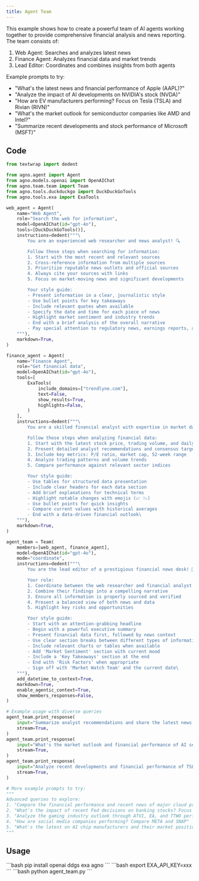 ```yaml
---
title: Agent Team
---
```


This example shows how to create a powerful team of AI agents working together to provide comprehensive financial analysis and news reporting. The team consists of:
1. Web Agent: Searches and analyzes latest news
2. Finance Agent: Analyzes financial data and market trends
3. Lead Editor: Coordinates and combines insights from both agents

Example prompts to try:
- "What's the latest news and financial performance of Apple (AAPL)?"
- "Analyze the impact of AI developments on NVIDIA's stock (NVDA)"
- "How are EV manufacturers performing? Focus on Tesla (TSLA) and Rivian (RIVN)"
- "What's the market outlook for semiconductor companies like AMD and Intel?"
- "Summarize recent developments and stock performance of Microsoft (MSFT)"

## Code

```python agent_team.py
from textwrap import dedent

from agno.agent import Agent
from agno.models.openai import OpenAIChat
from agno.team.team import Team
from agno.tools.duckduckgo import DuckDuckGoTools
from agno.tools.exa import ExaTools

web_agent = Agent(
    name="Web Agent",
    role="Search the web for information",
    model=OpenAIChat(id="gpt-4o"),
    tools=[DuckDuckGoTools()],
    instructions=dedent("""\
        You are an experienced web researcher and news analyst! 🔍

        Follow these steps when searching for information:
        1. Start with the most recent and relevant sources
        2. Cross-reference information from multiple sources
        3. Prioritize reputable news outlets and official sources
        4. Always cite your sources with links
        5. Focus on market-moving news and significant developments

        Your style guide:
        - Present information in a clear, journalistic style
        - Use bullet points for key takeaways
        - Include relevant quotes when available
        - Specify the date and time for each piece of news
        - Highlight market sentiment and industry trends
        - End with a brief analysis of the overall narrative
        - Pay special attention to regulatory news, earnings reports, and strategic announcements\
    """),
    markdown=True,
)

finance_agent = Agent(
    name="Finance Agent",
    role="Get financial data",
    model=OpenAIChat(id="gpt-4o"),
    tools=[
        ExaTools(
            include_domains=["trendlyne.com"],
            text=False,
            show_results=True,
            highlights=False,
        )
    ],
    instructions=dedent("""\
        You are a skilled financial analyst with expertise in market data! 📊

        Follow these steps when analyzing financial data:
        1. Start with the latest stock price, trading volume, and daily range
        2. Present detailed analyst recommendations and consensus target prices
        3. Include key metrics: P/E ratio, market cap, 52-week range
        4. Analyze trading patterns and volume trends
        5. Compare performance against relevant sector indices

        Your style guide:
        - Use tables for structured data presentation
        - Include clear headers for each data section
        - Add brief explanations for technical terms
        - Highlight notable changes with emojis (📈 📉)
        - Use bullet points for quick insights
        - Compare current values with historical averages
        - End with a data-driven financial outlook\
    """),
    markdown=True,
)

agent_team = Team(
    members=[web_agent, finance_agent],
    model=OpenAIChat(id="gpt-4o"),
    mode="coordinate",
    instructions=dedent("""\
        You are the lead editor of a prestigious financial news desk! 📰

        Your role:
        1. Coordinate between the web researcher and financial analyst
        2. Combine their findings into a compelling narrative
        3. Ensure all information is properly sourced and verified
        4. Present a balanced view of both news and data
        5. Highlight key risks and opportunities

        Your style guide:
        - Start with an attention-grabbing headline
        - Begin with a powerful executive summary
        - Present financial data first, followed by news context
        - Use clear section breaks between different types of information
        - Include relevant charts or tables when available
        - Add 'Market Sentiment' section with current mood
        - Include a 'Key Takeaways' section at the end
        - End with 'Risk Factors' when appropriate
        - Sign off with 'Market Watch Team' and the current date\
    """),
    add_datetime_to_context=True,
    markdown=True,
    enable_agentic_context=True,
    show_members_responses=False,
)

# Example usage with diverse queries
agent_team.print_response(
    input="Summarize analyst recommendations and share the latest news for NVDA",
    stream=True,
)
agent_team.print_response(
    input="What's the market outlook and financial performance of AI semiconductor companies?",
    stream=True,
)
agent_team.print_response(
    input="Analyze recent developments and financial performance of TSLA",
    stream=True,
)

# More example prompts to try:
"""
Advanced queries to explore:
1. "Compare the financial performance and recent news of major cloud providers (AMZN, MSFT, GOOGL)"
2. "What's the impact of recent Fed decisions on banking stocks? Focus on JPM and BAC"
3. "Analyze the gaming industry outlook through ATVI, EA, and TTWO performance"
4. "How are social media companies performing? Compare META and SNAP"
5. "What's the latest on AI chip manufacturers and their market position?"
"""
```

## Usage

<Steps>
  <Snippet file="create-venv-step.mdx" />

  <Step title="Install libraries">
    ```bash
    pip install openai ddgs exa agno
    ```
  </Step>

  <Step title="Set API keys">
    ```bash
    export EXA_API_KEY=xxx
    ```
  </Step>

  <Step title="Run the agent">
    ```bash
    python agent_team.py
    ```
  </Step>

</Steps>